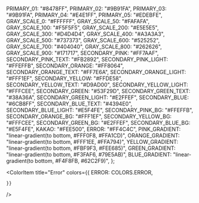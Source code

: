 
<Meta title="Colors" />

  PRIMARY_01: "#8478FF",
  PRIMARY_02: "#9B91FA",
  PRIMARY_03: "#9B91FA",
  PRIMARY_04: "#E4E1FF",
  PRIMARY_05: "#EDEBFE",
  GRAY_SCALE_0: "#FFFFFF",
  GRAY_SCALE_50: "#FAFAFA",
  GRAY_SCALE_100: "#F5F5F5",
  GRAY_SCALE_200: "#E5E5E5",
  GRAY_SCALE_300: "#D4D4D4",
  GRAY_SCALE_400: "#A3A3A3",
  GRAY_SCALE_500: "#737373",
  GRAY_SCALE_600: "#525252",
  GRAY_SCALE_700: "#404040",
  GRAY_SCALE_800: "#262626",
  GRAY_SCALE_900: "#171717",
  SECONDARY_PINK: "#FF7AAF",
  SECONDARY_PINK_TEXT: "#FB2892",
  SECONDARY_PINK_LIGHT: "#FFEFFB",
  SECONDARY_ORANGE: "#FF8064",
  SECONDARY_ORANGE_TEXT: "#FF7E6A",
  SECONDARY_ORANGE_LIGHT: "#FFF1EF",
  SECONDARY_YELLOW: "#FFDE58",
  SECONDARY_YELLOW_TEXT: "#D9AD00",
  SECONDARY_YELLOW_LIGHT: "#FFFCEE",
  SECONDARY_GREEN: "#53F29D",
  SECONDARY_GREEN_TEXT: "#38A36A",
  SECONDARY_GREEN_LIGHT: "#E2FFEF",
  SECONDARY_BLUE: "#6CB8FF",
  SECONDARY_BLUE_TEXT: "#4394E0",
  SECONDARY_BLUE_LIGHT: "#E5F4FE",
  SECONDARY_PINK_BG: "#FFEFFB",
  SECONDARY_ORANGE_BG: "#FFF1EF",
  SECONDARY_YELLOW_BG: "#FFFCEE",
  SECONDARY_GREEN_BG: "#E2FFEF",
  SECONDARY_BLUE_BG: "#E5F4FE",
  KAKAO: "#FEE500",
  ERROR: "#FF4C4C",
  PINK_GRADIENT: "linear-gradient(to bottom, #FFF0F8, #FFA1CD)",
  ORANGE_GRADIENT: "linear-gradient(to bottom, #FFF1EE, #FFA794)",
  YELLOW_GRADIENT: "linear-gradient(to bottom, #FBF9F3, #FEE685)",
  GREEN_GRADIENT: "linear-gradient(to bottom, #F3FAF6, #79E5AB)",
  BLUE_GRADIENT: "linear-gradient(to bottom, #F4F8FB, #62C2F9)",
};

<ColorPalette>
  <ColorItem
    title="Primary"
    colors={{
      "01": COLORS.PRIMARY_01,
      "02": COLORS.PRIMARY_02,
      "03": COLORS.PRIMARY_03,
      "04": COLORS.PRIMARY_04,
      "05": COLORS.PRIMARY_05,
    }}
  />
  <ColorItem
    title="Greyscale"
    colors={{
      "0": COLORS.GRAY_SCALE_0,
      "50": COLORS.GRAY_SCALE_50,
      "100": COLORS.GRAY_SCALE_100,
      "200": COLORS.GRAY_SCALE_200,
      "300": COLORS.GRAY_SCALE_300,
      "400": COLORS.GRAY_SCALE_400,
      "500": COLORS.GRAY_SCALE_500,
      "600": COLORS.GRAY_SCALE_600,
      "700": COLORS.GRAY_SCALE_700,
      "800": COLORS.GRAY_SCALE_800,
      "900": COLORS.GRAY_SCALE_900,
      "900-50%": "rgba(23,23,23,0.5)",
    }}
  />
  <ColorItem
    title="Secondary Character"
    colors={{
      PINK: COLORS.SECONDARY_PINK,
      ORANGE: COLORS.SECONDARY_ORANGE,
      YELLOW: COLORS.SECONDARY_YELLOW,
      GREEN: COLORS.SECONDARY_GREEN,
      BLUE: COLORS.SECONDARY_BLUE,
    }}
  />
  <ColorItem
    title="Secondary Character Text"
    colors={{
      PINK_TEXT: COLORS.SECONDARY_PINK_TEXT,
      ORANGE_TEXT: COLORS.SECONDARY_ORANGE_TEXT,
      YELLOW_TEXT: COLORS.SECONDARY_YELLOW_TEXT,
      GREEN_TEXT: COLORS.SECONDARY_GREEN_TEXT,
      BLUE_TEXT: COLORS.SECONDARY_BLUE_TEXT,
    }}
  />
  <ColorItem
    title="Secondary Character Light"
    colors={{
      PINK_LIGHT: COLORS.SECONDARY_PINK_LIGHT,
      ORANGE_LIGHT: COLORS.SECONDARY_ORANGE_LIGHT,
      YELLOW_LIGHT: COLORS.SECONDARY_YELLOW_LIGHT,
      GREEN_LIGHT: COLORS.SECONDARY_GREEN_LIGHT,
      BLUE_LIGHT: COLORS.SECONDARY_BLUE_LIGHT,
    }}
  />
  <ColorItem
    title="Secondary Character Gradient"
    colors={{
      PINK_GRADIENT: COLORS.PINK_GRADIENT,
      ORANGE_GRADIENT: COLORS.ORANGE_GRADIENT,
      YELLOW_GRADIENT: COLORS.YELLOW_GRADIENT,
      GREEN_GRADIENT: COLORS.GREEN_GRADIENT,
      BLUE_GRADIENT: COLORS.BLUE_GRADIENT,
    }}
  />

  <ColorItem
    title="Error"
    colors={{
      ERROR: COLORS.ERROR,
      
    }}
  />
</ColorPalette>
